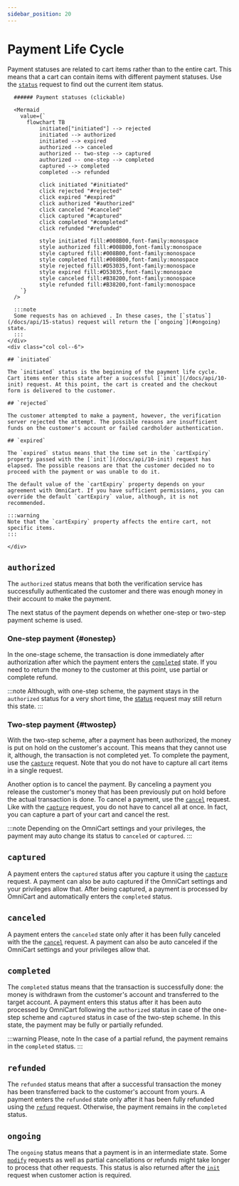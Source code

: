 ```yaml
---
sidebar_position: 20
---
```


# Payment Life Cycle

Payment statuses are related to cart items rather than to the entire cart. This means that a cart can contain items with different payment statuses. Use the [`status`](/docs/api/15-status) request to find out the current item status.

<!-- general info, theat a cart goes through a life cycle etc. -->

<div class="container">
  <div class="row">
    <div class="col col--6">

      ###### Payment statuses (clickable)

      <Mermaid
        value={`
          flowchart TB
              initiated["initiated"] --> rejected
              initiated --> authorized
              initiated --> expired
              authorized --> canceled
              authorized -- two-step --> captured
              authorized -- one-step --> completed
              captured --> completed
              completed --> refunded
              
              click initiated "#initiated"
              click rejected "#rejected"
              click expired "#expired"
              click authorized "#authorized"
              click canceled "#canceled"
              click captured "#captured"
              click completed "#completed"
              click refunded "#refunded"

              style initiated fill:#008B00,font-family:monospace
              style authorized fill:#008B00,font-family:monospace
              style captured fill:#008B00,font-family:monospace
              style completed fill:#008B00,font-family:monospace
              style rejected fill:#D53035,font-family:monospace
              style expired fill:#D53035,font-family:monospace
              style canceled fill:#B38200,font-family:monospace
              style refunded fill:#B38200,font-family:monospace
        `}
      />

      :::note
      Some requests has on achieved . In these cases, the [`status`](/docs/api/15-status) request will return the [`ongoing`](#ongoing) state.
      :::
    </div>
    <div class="col col--6">

    ## `initiated`

    The `initiated` status is the beginning of the payment life cycle. Cart items enter this state after a successful [`init`](/docs/api/10-init) request. At this point, the cart is created and the checkout form is delivered to the customer.

    ## `rejected`
    
    The customer attempted to make a payment, however, the verification server rejected the attempt. The possible reasons are insufficient funds on the customer's account or failed cardholder authentication.

    ## `expired`

    The `expired` status means that the time set in the `cartExpiry` property passed with the [`init`](/docs/api/10-init) request has elapsed. The possible reasons are that the customer decided no to proceed with the payment or was unable to do it.

    The default value of the `cartExpiry` property depends on your agreement with OmniCart. If you have sufficient permissions, you can override the default `cartExpiry` value, although, it is not recommended.

    :::warning
    Note that the `cartExpiry` property affects the entire cart, not specific items.
    :::

    </div>
  </div>
</div>


## `authorized`

The `authorized` status means that both the verification service has successfully authenticated the customer and there was enough money in their account to make the payment.

The next status of the payment depends on whether one-step or two-step payment scheme is used.

### One-step payment {#onestep}

In the one-stage scheme, the transaction is done immediately after authorization after which the payment enters the [`completed`](#completed) state. If you need to return the money to the customer at this point, use partial or complete refund. <SeeCancelRefund />

:::note
Although, with one-step scheme, the payment stays in the `authorized` status for a very short time, the [status](/docs/api/15-status) request may still return this state.
:::

### Two-step payment {#twostep}

With the two-step scheme, after a payment has been authorized, the money is put on hold on the customer's account. This means that they cannot use it, although, the transaction is not completed yet. To complete the payment, use the [`capture`](/docs/api/30-capture) request. Note that you do not have to capture all cart items in a single request.

Another option is to cancel the payment. By canceling a payment you release the customer's money that has been previously put on hold before the actual transaction is done. To cancel a payment, use the [`cancel`](/docs/api/20-cancel) request. Like with the [`capture`](/docs/api/30-capture) request, you do not have to cancel all at once. In fact, you can capture a part of your cart and cancel the rest. <SeeCancelRefund />

<!--
fully or partially
-->

:::note
Depending on the OmniCart settings and your privileges, the payment may auto change its status to `canceled` or `captured`.
:::

## `captured`

A payment enters the `captured` status after you capture it using the [`capture`](/docs/api/30-capture) request. A payment can also be auto captured if the OmniCart settings and your privileges allow that. After being captured, a payment is processed by OmniCart and automatically enters the `completed` status.

## `canceled`

A payment enters the `canceled` state only after it has been fully canceled with the the [`cancel`](/docs/api/20-cancel) request. A payment can also be auto canceled if the OmniCart settings and your privileges allow that.

## `completed`

The `completed` status means that the transaction is successfully done: the money is withdrawn from the customer's account and transferred to the target account.  A payment enters this status after it has been auto processed by OmniCart following the `authorized` status in case of the one-step scheme and `captured` status in case of the two-step scheme. In this state, the payment may be fully or partially refunded. 

:::warning Please, note
In the case of a partial refund, the payment remains in the `completed` status. <SeeCancelRefund />
:::

## `refunded`

The `refunded` status means that after a successful transaction the money has been transferred back to the customer's account from yours. A payment enters the `refunded` state only after it has been fully refunded using the [`refund`](/docs/api/50-refund) request. Otherwise, the payment remains in the `completed` status. <SeeCancelRefund />

## `ongoing`

The `ongoing` status means that a payment is in an intermediate state. Some [`modify`](/docs/api/40-modify) requests as well as partial cancellations or refunds might take longer to process that other requests. This status is also returned after the [`init`](/docs/api/10-init) request when customer action is required.

<!--import-->
